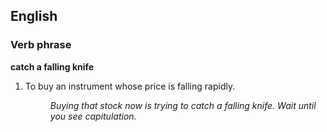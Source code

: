 ==English==

===Verb phrase===
'''catch a falling knife'''

# {{trading}} To buy an instrument whose price is falling rapidly.
#: ''Buying that stock now is trying to catch a falling knife.  Wait until you see capitulation.''